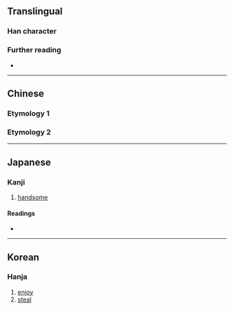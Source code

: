 {{also|媮}}
{{character info}}
==Translingual==

===Han character===
{{Han char|rn=38|rad=女|as=09|sn=12|four=|canj=VOMV|ids=⿰女兪}}

===Further reading===
* {{Han ref|kx=0266.080|dkj=06469|hdz=21067.101|uh=5A7E|ud=23166}}

----

==Chinese==

===Etymology 1===
{{zh-see|偷|v}}

===Etymology 2===
{{zh-see|愉|v}}

----

==Japanese==

===Kanji===
{{ja-kanji|grade=|rs=女09}}

# [[handsome]]

====Readings====
* {{ja-readings|on=[[とう]] (tō), [[つ]] (tsu), [[ゆ]] (yu)|kun=[[わるがしこい]] (warugashikoi), [[ぬすむ]] (nusumu), [[ごまかす]] (gomakasu)}}

----

==Korean==

===Hanja===
{{ko-hanja|hangeul=투|rv=tu|mr=t'u}}

# [[enjoy]]
# [[steal]]